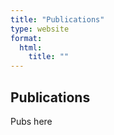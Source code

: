 ```yaml
---
title: "Publications"
type: website
format:
  html:
    title: ""
---
```


## Publications

Pubs here